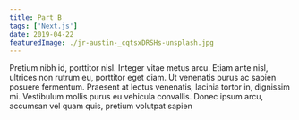 ```yaml
---
title: Part B
tags: ['Next.js']
date: 2019-04-22
featuredImage: ./jr-austin-_cqtsxDRSHs-unsplash.jpg
---
```


Pretium nibh id, porttitor nisl. Integer vitae metus arcu. Etiam ante nisl, ultrices non rutrum eu, porttitor eget diam. Ut venenatis purus ac sapien posuere fermentum. Praesent at lectus venenatis, lacinia tortor in, dignissim mi. Vestibulum mollis purus eu vehicula convallis. Donec ipsum arcu, accumsan vel quam quis, pretium volutpat sapien
